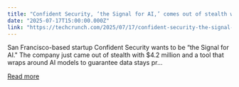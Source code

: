 ```yaml
---
title: "Confident Security, ‘the Signal for AI,’ comes out of stealth with $4.2M"
date: "2025-07-17T15:00:00.000Z"
link: "https://techcrunch.com/2025/07/17/confident-security-the-signal-for-ai-comes-out-of-stealth-with-4-2m/"
---
```


San Francisco-based startup Confident Security wants to be “the Signal for AI." The company just came out of stealth with $4.2 million and a tool that wraps around AI models to guarantee data stays pr...

[Read more](https://techcrunch.com/2025/07/17/confident-security-the-signal-for-ai-comes-out-of-stealth-with-4-2m/)
